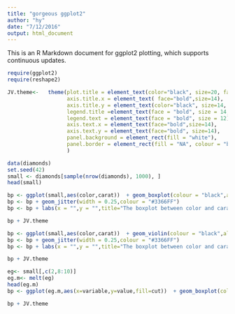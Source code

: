 ```yaml
---
title: "gorgeous ggplot2"
author: "hy"
date: "7/12/2016"
output: html_document
---
```


This is an R Markdown document for ggplot2 plotting, which supports continuous updates.

```r
require(ggplot2)
require(reshape2)
```

```r

JV.theme<-   theme(plot.title = element_text(color="black", size=20, face="bold.italic"),
                   axis.title.x = element_text( face="bold",size=14),
                   axis.title.y = element_text(color="black", size=14, face="bold"),
                   legend.title =element_text(face = "bold", size = 14, color = "black"),
                   legend.text = element_text(face = "bold", size = 12),
                   axis.text.x = element_text(face="bold",size=14),
                   axis.text.y = element_text(face="bold", size=14),
                   panel.background = element_rect(fill = "white"),
                   panel.border = element_rect(fill = "NA", colour = "black", size = 2)
                   )
```

```r
data(diamonds)
set.seed(42)
small <- diamonds[sample(nrow(diamonds), 1000), ]
head(small)
```


```r
bp <- ggplot(small,aes(color,carat))  + geom_boxplot(colour = "black",alpha=0.5,size = 2,width = 0.5)
bp <- bp + geom_jitter(width = 0.25,colour = "#3366FF")
bp <- bp + labs(x = "",y = "",title="The boxplot between color and carat") 

bp + JV.theme
```

```r
bp <- ggplot(small,aes(color,carat))  + geom_violin(colour = "black",alpha=0.5,size = 2,width = 0.5)
bp <- bp + geom_jitter(width = 0.25,colour = "#3366FF")
bp <- bp + labs(x = "",y = "",title="The boxplot between color and carat") 

bp + JV.theme
```

```r
eg<- small[,c(2,8:10)]
eg.m<- melt(eg)
head(eg.m)
bp <- ggplot(eg.m,aes(x=variable,y=value,fill=cut))  + geom_boxplot(colour = "black",alpha=0.5,size = 2,width = 0.5)

bp + JV.theme
```


